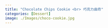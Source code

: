 ```yaml
---
title: "Chocolate Chips Cookie <br> 巧克力曲奇"
categories: [Dessert]
image: ./Images/choco-cookie.jpg
---
```



